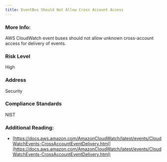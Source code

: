 ```yaml
---
title: EventBus Should Not Allow Cross Account Access
---
```


### More Info:

AWS CloudWatch event buses should not allow unknown cross-account access for delivery of events.

### Risk Level

High

### Address

Security

### Compliance Standards

NIST

### Additional Reading:

- [https://docs.aws.amazon.com/AmazonCloudWatch/latest/events/CloudWatchEvents-CrossAccountEventDelivery.html](https://docs.aws.amazon.com/AmazonCloudWatch/latest/events/CloudWatchEvents-CrossAccountEventDelivery.html)
